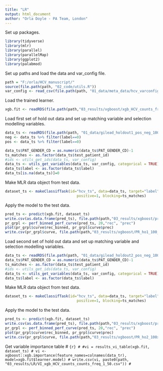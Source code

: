 ```yaml
---
title: "LR"
output: html_document
author: "Orla Doyle - PA Team, London"
---
```

Set up packages. 
```r
library(tidyverse)
library(mlr)
library(parallel)
library(parallelMap)
library(ggplot2)
library(palabmod)
```

Set up paths and load the data and var_config file. 
```r
path = "F:/orla/HCV_manuscript/"
source(file.path(path, "02_code/utils.R"))
var_config <- read_csv(file.path(path, "01_data/meta_data/hcv_varconfig_counts_freq.csv"))
```


Load the trained learner.  
```r
xgb.fit <- readRDS(file.path(path,"03_results/xgboost/xgb_HCV_counts_freq_1_50.rds"))

```


Load first set of hold out data and set up matching variable and selection modelling variables. 
```r
data_ts <- readRDS(file.path(path, "01_data/gilead_holdout1_pos_neg_100.rds"))
neg <- data_ts %>% filter(label==0)
pos <- data_ts %>% filter(label==0)
```

```r
data_ts$PAT_GENDER_CD = as.numeric(data_ts$PAT_GENDER_CD)-1
ts_matches <- as.factor(data_ts$test_patient_id)
#ids <- utils_get_ids(data_ts, var_config)
data_ts <- utils_get_variables(data_ts, var_config, categorical = TRUE)
data_ts$label <- as.factor(data_ts$label)
data_ts[is.na(data_ts)]=0
```
Make MLR data object from test data. 
```r
dataset_ts <- makeClassifTask(id="hcv_ts", data=data_ts, target="label",
                                 positive=1, blocking=ts_matches)
```
Apply the model to the test data. 
```r
pred_ts <- predict(xgb.fit, dataset_ts)
write.csv(as.data.frame(pred_ts), file.path(path,"03_results/xgboost/predictions_ho1_100_xgb_HCV_counts_freq_1_50.csv"))
pr_grpl <- perf_binned_perf_curve(pred_ts, 20,"rec", "prec")
plot(pr_grpl$curve$rec_binned, pr_grpl$curve$prec)
write.csv(pr_grpl$curve, file.path(path,"03_results/xgboost/PR_ho1_100_xgb_HCV_counts_freq_1_50.csv"))
```


Load second set of hold out data and set up matching variable and selection modelling variables. 
```r
data_ts <- readRDS(file.path(path, "01_data/gilead_holdout2_pos_neg_100.rds"))
data_ts$PAT_GENDER_CD = as.numeric(data_ts$PAT_GENDER_CD)-1
ts_matches <- as.factor(data_ts$test_patient_id)
#ids <- utils_get_ids(data_ts, var_config)
data_ts <- utils_get_variables(data_ts, var_config, categorical = TRUE)
data_ts$label <- as.factor(data_ts$label)
```
Make MLR data object from test data. 
```r
dataset_ts <- makeClassifTask(id="hcv_ts", data=data_ts, target="label",
                                 positive=1, blocking=ts_matches)
```
Apply the model to the test data. 
```r
pred_ts <- predict(xgb.fit, dataset_ts)
write.csv(as.data.frame(pred_ts), file.path(path,"03_results/xgboost/predictions_ho2_100_xgb_HCV_counts_freq_1_50.csv"))
pr_grpl <- perf_binned_perf_curve(pred_ts, 20,"rec", "prec")
plot(pr_grpl$curve$rec_binned, pr_grpl$curve$prec)
write.csv(pr_grpl$curve, file.path(path,"03_results/xgboost/PR_ho2_100xgb_HCV_counts_freq_1_50.csv"))
```

Get variable importance table
# ```{r}
# #vi = results_vi_table(xgb.fit, dataset_ts)
# vi <- xgboost::xgb.importance(feature_names=colnames(data_tr), model=xgb.fit$learner.model)
# write.csv(vi, paste0(path, "03_results/LR/VI_xgb_HCV_counts_counts_freq_1_50.csv"))
# ```
